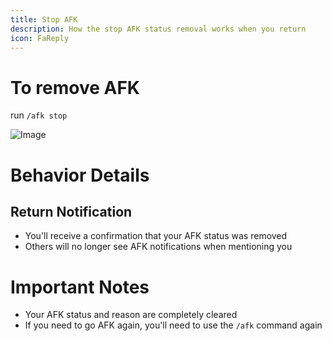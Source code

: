 ```yaml
---
title: Stop AFK
description: How the stop AFK status removal works when you return
icon: FaReply
---
```


# To remove AFK

run `/afk stop`

![Image](/afk-stop.png)

# Behavior Details

## Return Notification
- You'll receive a confirmation that your AFK status was removed
- Others will no longer see AFK notifications when mentioning you

# Important Notes

- Your AFK status and reason are completely cleared
- If you need to go AFK again, you'll need to use the `/afk` command again